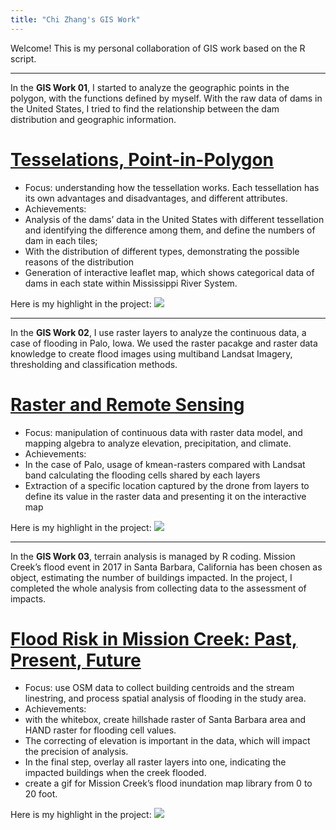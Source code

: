 ```yaml
---
title: "Chi Zhang's GIS Work"
---
```



Welcome! This is my personal collaboration of GIS work based on the R script. 




---

In the **GIS Work 01**, I started to analyze the geographic points in the polygon, with the functions defined by myself. With the raw data of dams in the United States, I tried to find the relationship between the dam distribution and geographic information. 

# [Tesselations, Point-in-Polygon](https://needcola.github.io/geog-13-labs/lab-04.html)

- Focus: understanding how the tessellation works. Each tessellation has its own advantages and disadvantages, and different attributes. 
- Achievements: 
- Analysis of the dams' data in the United States with different tessellation and identifying the difference among them, and define the numbers of dam in each tiles; 
- With the distribution of different types, demonstrating the possible reasons of the distribution
- Generation of interactive leaflet map, which shows categorical data of dams in each state within Mississippi River System.

Here is my highlight in the project:
![](img/geo13-lab04highlight.png)

---

In the **GIS Work 02**, I use raster layers to analyze the continuous data, a case of flooding in Palo, Iowa. We used the raster pacakge and raster data knowledge to create flood images using multiband Landsat Imagery, thresholding and classification methods.

# [Raster and Remote Sensing](https://needcola.github.io/geog-13-labs/lab-05.html)

- Focus: manipulation of continuous data with raster data model, and mapping algebra to analyze elevation, precipitation, and climate.
- Achievements: 
- In the case of Palo, usage of kmean-rasters compared with Landsat band calculating the flooding cells shared by each layers
- Extraction of a specific location captured by the drone from layers to define its value in the raster data and presenting it on the interactive map

Here is my highlight in the project:
![](img/geo13-lab05highlight.png)

---

In the **GIS Work 03**, terrain analysis is managed by R coding. Mission Creek's flood event in 2017 in Santa Barbara, California has been chosen as object, estimating the number of buildings impacted. In the project, I completed the whole analysis from collecting data to the assessment of impacts.

# [Flood Risk in Mission Creek: Past, Present, Future](https://needcola.github.io/geog-13-labs/lab-06.html)

- Focus: use OSM data to collect building centroids and the stream linestring, and process spatial analysis of flooding in the study area.
- Achievements: 
- with the whitebox, create hillshade raster of Santa Barbara area and HAND raster for flooding cell values.
- The correcting of elevation is important in the data, which will impact the precision of analysis.
- In the final step, overlay all raster layers into one, indicating the impacted buildings when the creek flooded.
- create a gif for Mission Creek's flood inundation map library from 0 to 20 foot.

Here is my highlight in the project:
![](img/geo13-lab06highlight.png)











